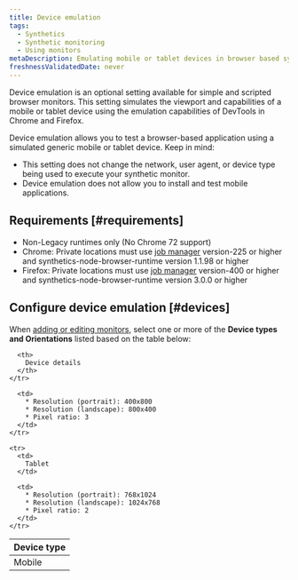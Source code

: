 ```yaml
---
title: Device emulation
tags:
  - Synthetics
  - Synthetic monitoring
  - Using monitors
metaDescription: Emulating mobile or tablet devices in browser based synthetic monitors
freshnessValidatedDate: never
---
```


Device emulation is an optional setting available for simple and scripted browser monitors. This setting simulates the viewport and capabilities of a mobile or tablet device using the emulation capabilities of DevTools in Chrome and Firefox.

Device emulation allows you to test a browser-based application using a simulated generic mobile or tablet device. Keep in mind:

* This setting does not change the network, user agent, or device type being used to execute your synthetic monitor.
* Device emulation does not allow you to install and test mobile applications.

## Requirements [#requirements]

* Non-Legacy runtimes only (No Chrome 72 support)
* Chrome: Private locations must use [job manager](/docs/synthetics/synthetic-monitoring/private-locations/job-manager-transition-guide) version-225 or higher and synthetics-node-browser-runtime version 1.1.98 or higher
* Firefox: Private locations must use [job manager](/docs/synthetics/synthetic-monitoring/private-locations/job-manager-transition-guide) version-400 or higher and synthetics-node-browser-runtime version 3.0.0 or higher

## Configure device emulation [#devices]

When [adding or editing monitors](/docs/synthetics/synthetic-monitoring/using-monitors/add-edit-monitors), select one or more of the <DNT>**Device types and Orientations**</DNT> listed based on the table below:

<table>
  <thead>
    <tr>
      <th style={{ width: "200px" }}>
        Device type
      </th>

      <th>
        Device details
      </th>
    </tr>
  </thead>

  <tbody>
    <tr>
      <td>
        Mobile
      </td>

      <td>
        * Resolution (portrait): 400x800
        * Resolution (landscape): 800x400
        * Pixel ratio: 3
      </td>
    </tr>

    <tr>
      <td>
        Tablet
      </td>

      <td>
        * Resolution (portrait): 768x1024
        * Resolution (landscape): 1024x768
        * Pixel ratio: 2
      </td>
    </tr>
  </tbody>
</table>
